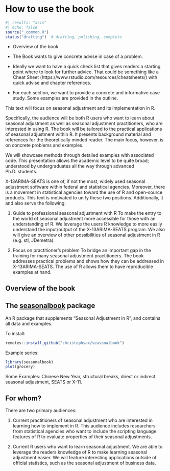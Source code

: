 # How to use the book

```r
#| results: "asis"
#| echo: false
source("_common.R")
status("drafting")  # drafting, polishing, complete
```

-   Overview of the book

-   The Book wants to give concrete advise in case of a problem.

-   Ideally we want to have a quick check list that gives readers a starting point where to look for further advice.
    That could be something like a Cheat Sheet (https://www.rstudio.com/resources/cheatsheets/) with quick advise and chapter references.

-   For each section, we want to provide a concrete and informative case study.
    Some examples are provided in the outline.

This text will focus on seasonal adjustment and its implementation in R.

Specifically, the audience will be both R users who want to learn about seasonal adjustment as well as seasonal adjustment practitioners, who are interested in using R.
The book will be tailored to the practical applications of seasonal adjustment within R.
It presents background material and references for the theoretically minded reader.
The main focus, however, is on concrete problems and examples.

We will showcase methods through detailed examples with associated code.
This presentation allows the academic level to be quite broad; understood by undergraduates all the way through advanced Ph.D. students.

X-13ARIMA-SEATS is one of, if not the most, widely used seasonal adjustment software within federal and statistical agencies.
Moreover, there is a movement in statistical agencies toward the use of R and open-source products.
This text is motivated to unify these two positions.
Additionally, it and also serve the following:

1.  Guide to professional seasonal adjustment with R To make the entry to the world of seasonal adjustment more accessible for those with an understanding of R.
    We leverage the users R knowledge to more easily understand the input/output of the X-13ARIMA-SEATS program.
    We also will give an overview of other possibilities of seasonal adjustment in R (e.g. stl, JDemetra).

2.  Focus on practitioner's problem To bridge an important gap in the training for many seasonal adjustment practitioners.
    The book addresses practical problems and shows how they can be addressed in X-13ARIMA-SEATS.
    The use of R allows them to have reproducible examples at hand.

## Overview of the book


## The [seasonalbook](https://github.com/christophsax/seasonalbook) package

An R package that supplements "Seasonal Adjustment in R", and contains all data and examples.

To install:

```r
remotes::install_github("christophsax/seasonalbook")
```

Example series:

```r
library(seasonalbook)
plot(grocery)
```

Some Examples: Chinese New Year, structural breaks, direct or indirect seasonal adjustment, SEATS or X-11.


## For whom?

There are two primary audiences:

1.  Current practitioners of seasonal adjustment who are interested in learning how to implement in R.
    This audience includes researchers from statistical agencies who want to include the scripting language features of R to evaluate properties of their seasonal adjustments.

2.  Current R users who want to learn seasonal adjustment.
    We are able to leverage the readers knowledge of R to make learning seasonal adjustment easier.
    We will feature interesting applications outside of official statistics, such as the seasonal adjustment of business data.
